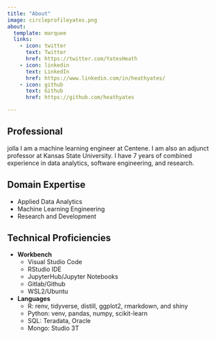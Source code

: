 ```yaml
---
title: "About"
image: circleprofileyates.png
about:
  template: marquee
  links:
    - icon: twitter
      text: Twitter
      href: https://twitter.com/YatesHeath
    - icon: linkedin
      text: LinkedIn
      href: https://www.linkedin.com/in/heathyates/ 
    - icon: github
      text: Github
      href: https://github.com/heathyates

---
```


## Professional

jolla
I am a machine learning engineer at Centene. I am also an adjunct professor at Kansas State University. I have 7 years of combined experience in data analytics, software engineering, and research.


## Domain Expertise

  * Applied Data Analytics
  * Machine Learning Engineering
  * Research and Development


## Technical Proficiencies

  * **Workbench**
    - Visual Studio Code
    - RStudio IDE
    - JupyterHub/Jupyter Notebooks
    - Gitlab/Github
    - WSL2/Ubuntu
    
  * **Languages**
    - R: renv, tidyverse, distill, ggplot2, rmarkdown, and shiny
    - Python: venv, pandas, numpy, scikit-learn
    - SQL: Teradata, Oracle
    - Mongo: Studio 3T